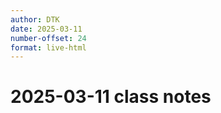 ```yaml
---
author: DTK
date: 2025-03-11
number-offset: 24
format: live-html
---
```


# 2025-03-11 class notes



